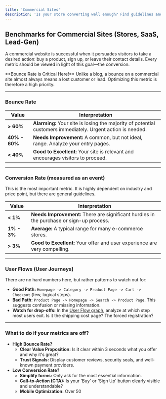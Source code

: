 ```yaml
---
title: 'Commercial Sites'
description: 'Is your store converting well enough? Find guidelines and benchmarks for e-commerce stores, SaaS platforms, and lead generation sites.'
---
```


## Benchmarks for Commercial Sites (Stores, SaaS, Lead-Gen)

A commercial website is successful when it persuades visitors to take a desired action: buy a product, sign up, or leave their contact details. Every metric should be viewed in light of this goal—the conversion.

<Note>
  **Bounce Rate is Critical Here!**
  Unlike a blog, a bounce on a commercial site almost always means a lost customer or lead. Optimizing this metric is therefore a high priority.
</Note>

---

### Bounce Rate

| Value                | Interpretation                                                                                                   |
| -------------------- | ---------------------------------------------------------------------------------------------------------------- |
| **> 60%**            | **Alarming:** Your site is losing the majority of potential customers immediately. Urgent action is needed.        |
| **40% - 60%**        | **Needs Improvement:** A common, but not ideal, range. Analyze your entry pages.                                 |
| **< 40%**            | **Good to Excellent:** Your site is relevant and encourages visitors to proceed.                                   |

---

### Conversion Rate (measured as an event)

This is the most important metric. It is highly dependent on industry and price point, but there are general guidelines.

| Value                | Interpretation                                                                                                   |
| -------------------- | ---------------------------------------------------------------------------------------------------------------- |
| **< 1%**             | **Needs Improvement:** There are significant hurdles in the purchase or sign-up process.                           |
| **1% - 3%**          | **Average:** A typical range for many e-commerce stores.                                                         |
| **> 3%**             | **Good to Excellent:** Your offer and user experience are very compelling.                                       |

---

### User Flows (User Journeys)

There are no hard numbers here, but rather patterns to watch out for:

*   **Good Path:** `Homepage -> Category -> Product Page -> Cart -> Checkout` (few, logical steps).
*   **Bad Path:** `Product Page -> Homepage -> Search -> Product Page`. This suggests confusion or missing information.
*   **Watch for drop-offs:** In the [User Flow graph](/platform/user-journeys), analyze at which step most users exit. Is it the shipping cost page? The forced registration?

---

### What to do if your metrics are off?

*   **High Bounce Rate?**
    *   **Clear Value Proposition:** Is it clear within 3 seconds what you offer and why it's great?
    *   **Trust Signals:** Display customer reviews, security seals, and well-known payment providers.
*   **Low Conversion Rate?**
    *   **Simplify forms:** Only ask for the most essential information.
    *   **Call-to-Action (CTA):** Is your 'Buy' or 'Sign Up' button clearly visible and understandable?
    *   **Mobile Optimization:** Over 50